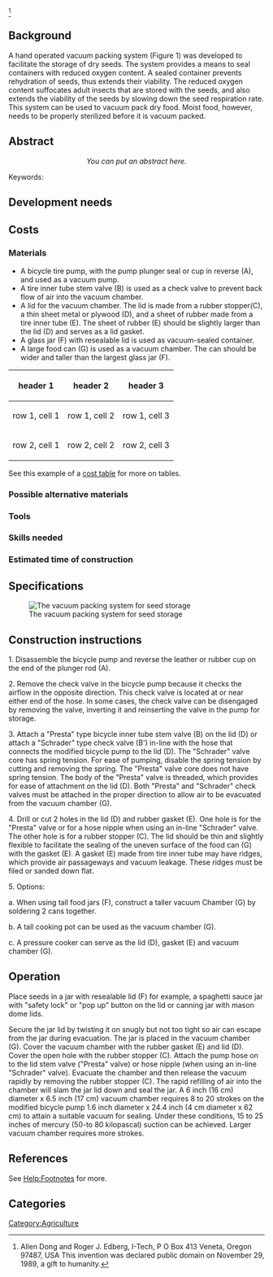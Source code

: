 {{TOCright}}

<ref>Allen Dong and Roger J. Edberg, I-Tech, P O Box 413 Veneta, Oregon 97487, USA 
This invention was declared public domain on November 29, 1989, a gift to humanity. </ref>

== Background ==
A hand operated vacuum packing system (Figure 1) was developed to facilitate the storage of dry seeds. The system provides a means to seal containers with reduced oxygen content. A sealed container prevents rehydration of seeds, thus extends their viability. The reduced oxygen content suffocates adult insects that are stored with the seeds, and also extends the viability of the seeds by slowing down the seed respiration rate. This system can be used to vacuum pack dry food. Moist food, however, needs to be properly sterilized before it is vacuum packed.

== Abstract ==
<center>''You can put an abstract here. ''</center>
Keywords:

== Development needs ==
== Costs ==
=== Materials ===

*	A bicycle tire pump, with the pump plunger seal or cup in reverse (A), and used as a vacuum pump.
*	A tire inner tube stem valve (B) is used as a check valve to prevent back flow of air into the vacuum chamber.
*	A lid for the vacuum chamber. The lid is made from a rubber stopper(C), a thin sheet metal or plywood (D), and a sheet of rubber made from a tire inner tube (E). The sheet of rubber (E) should be slightly larger than the lid (D) and serves as a lid gasket.
*	A glass jar (F) with resealable lid is used as vacuum-sealed container.
*	A large food can (G) is used as a vacuum chamber. The can should be wider and taller than the largest glass jar (F).
{| class="wikitable"
|-
! header 1
! header 2
! header 3
|-
| row 1, cell 1
| row 1, cell 2
| row 1, cell 3
|-
| row 2, cell 1
| row 2, cell 2
| row 2, cell 3
|}
See this example of a [[Help:Table_examples#Cost_Table|cost table]] for more on tables.

=== Possible alternative materials ===

===Tools ===

=== Skills needed ===

=== Estimated time of construction ===

== Specifications ==
[[Image:Hand_Operated_Vacuum_Packing_System_for_Seed_Storage_Picture.jpg|thumb|right|The vacuum packing system for seed storage]]

== Construction instructions ==
1. Disassemble the bicycle pump and reverse the leather or rubber cup on the end of the plunger rod (A). 

2. Remove the check valve in the bicycle pump because it checks the airflow in the opposite direction. This check valve is located at or near either end of the hose. In some cases, the check valve can be disengaged by removing the valve, inverting it and reinserting the valve in the pump for storage. 

3. Attach a "Presta" type bicycle inner tube stem valve (B) on the lid (D) or attach a "Schrader" type check valve (B') in-line with the hose that connects the modified bicycle pump to the lid (D). The "Schrader" valve core has spring tension. For ease of pumping, disable the spring tension by cutting and removing the spring. The "Presta" valve core does not have spring tension. The body of the "Presta" valve is threaded, which provides for ease of attachment on the lid (D). Both "Presta" and "Schrader" check valves must be attached in the proper direction to allow air to be evacuated from the vacuum chamber (G). 

4. Drill or cut 2 holes in the lid (D) and rubber gasket (E). One hole is for the "Presta" valve or for a hose nipple when using an in-line "Schrader" valve. The other hole is for a rubber stopper (C). The lid should be thin and slightly flexible to facilitate the sealing of the uneven surface of the food can (G) with the gasket (E). A gasket (E) made from tire inner tube may have ridges, which provide air passageways and vacuum leakage. These ridges must be filed or sanded down flat. 

5. Options: 

a. When using tall food jars (F), construct a taller vacuum 
Chamber (G) by soldering 2 cans together. 

b. A tall cooking pot can be used as the vacuum chamber (G). 

c. A pressure cooker can serve as the lid (D), gasket (E) and vacuum chamber (G).

== Operation ==
Place seeds in a jar with resealable lid (F) for example, a spaghetti sauce jar with "safety lock" or "pop up" button on the lid or canning jar with mason dome lids. 

Secure the jar lid by twisting it on snugly but not too tight so air can escape from the jar during evacuation. 
The jar is placed in the vacuum chamber (G). 
Cover the vacuum chamber with the rubber gasket (E) and lid (D). 
Cover the open hole with the rubber stopper (C). Attach the pump hose on to the lid stem valve ("Presta" valve) or hose nipple (when using an in-line "Schrader" valve). Evacuate the chamber and then release the vacuum rapidly by removing the rubber stopper (C). 
The rapid refilling of air into the chamber will slam the jar lid down and seal the jar. 
A 6 inch (16 cm) diameter x 6.5 inch (17 cm) vacuum chamber requires 8 to 20 strokes on the modified bicycle pump 1.6 inch diameter x 24.4 inch (4 cm diameter x 62 cm) to attain a suitable vacuum for sealing. Under these conditions, 15 to 25 inches of mercury (50-to 80 kilopascal) suction can be achieved. Larger vacuum chamber requires more strokes.

== References ==
<references/>
See [[Help:Footnotes]] for more.
<!-- This will automatically put the citations from within the <ref> </ref> tags above. -->

== Categories ==
[[Category:Agriculture]]